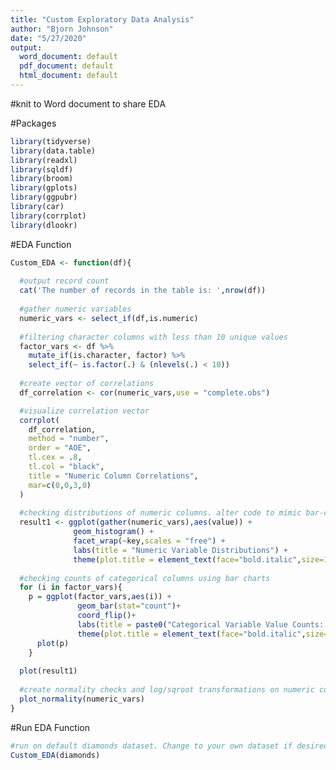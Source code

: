 ---
title: "Custom Exploratory Data Analysis"
author: "Bjorn Johnson"
date: "5/27/2020"
output:
  word_document: default
  pdf_document: default
  html_document: default
---

#knit to Word document to share EDA

#Packages
```{r,warning=FALSE,message=FALSE}

library(tidyverse)
library(data.table)
library(readxl)
library(sqldf)
library(broom)
library(gplots)
library(ggpubr)
library(car)
library(corrplot)
library(dlookr)

```

#EDA Function
```{r,warning=FALSE,message=FALSE}

Custom_EDA <- function(df){
  
  #output record count 
  cat('The number of records in the table is: ',nrow(df))
  
  #gather numeric variables
  numeric_vars <- select_if(df,is.numeric)
  
  #filtering character columns with less than 10 unique values
  factor_vars <- df %>%
    mutate_if(is.character, factor) %>%
    select_if(~ is.factor(.) & (nlevels(.) < 10))
  
  #create vector of correlations
  df_correlation <- cor(numeric_vars,use = "complete.obs")

  #visualize correlation vector
  corrplot(
    df_correlation,
    method = "number",
    order = "AOE",
    tl.cex = .8,
    tl.col = "black",
    title = "Numeric Column Correlations",
    mar=c(0,0,3,0)
  )
  
  #checking distributions of numeric columns. alter code to mimic bar-chart for loop if too many numeric columns
  result1 <- ggplot(gather(numeric_vars),aes(value)) +
              geom_histogram() +
              facet_wrap(~key,scales = "free") +
              labs(title = "Numeric Variable Distributions") +
              theme(plot.title = element_text(face="bold.italic",size=14,hjust=0.5))
  
  #checking counts of categorical columns using bar charts
  for (i in factor_vars){
    p = ggplot(factor_vars,aes(i)) +
               geom_bar(stat="count")+
               coord_flip()+
               labs(title = paste0("Categorical Variable Value Counts: ",colnames(factor_vars)[i] )) +
               theme(plot.title = element_text(face="bold.italic",size=12,hjust=0.5))
      plot(p)
    }
  
  plot(result1)
  
  #create normality checks and log/sqroot transformations on numeric columns
  plot_normality(numeric_vars)
}

```

#Run EDA Function
```{r,warning=FALSE,message=FALSE}

#run on default diamonds dataset. Change to your own dataset if desired.
Custom_EDA(diamonds)

```



















